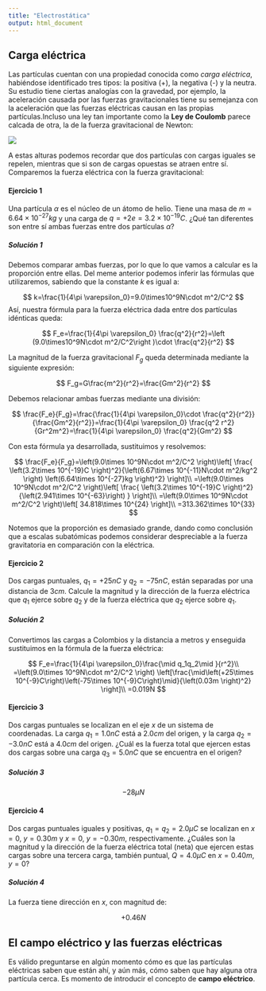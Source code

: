 ```yaml
---
title: "Electrostática"
output: html_document
---
```


## Carga eléctrica

Las partículas cuentan con una propiedad conocida como _carga eléctrica_, habiéndose identificado tres tipos: la positiva (+), la negativa (-) y la neutra. Su estudio tiene ciertas analogías con la gravedad, por ejemplo, la aceleración causada por las fuerzas gravitacionales tiene su semejanza con la aceleración que las fuerzas eléctricas causan en las propias partículas.Incluso una ley tan importante como la __Ley de Coulomb__ parece calcada de otra, la de la fuerza gravitacional de Newton:

![](images/meme-001.jpg)

A estas alturas podemos recordar que dos partículas con cargas iguales se repelen, mientras que si son de cargas opuestas se atraen entre sí. Comparemos la fuerza eléctrica con la fuerza gravitacional:

#### Ejercicio 1

Una partícula $\alpha$ es el núcleo de un átomo de helio. Tiene una masa de $m=6.64 \times 10^{-27}kg$ y una carga de $q=+2e=3.2\times 10^{-19}C$. ¿Qué tan diferentes son entre sí ambas fuerzas entre dos partículas $\alpha$? 

##### Solución 1

Debemos comparar ambas fuerzas, por lo que lo que vamos a calcular es la proporción entre ellas. Del meme anterior podemos inferir las fórmulas que utilizaremos, sabiendo que la constante $k$ es igual a:

$$
k=\frac{1}{4\pi \varepsilon_0}=9.0\times10^9N\cdot m^2/C^2
$$
Así, nuestra fórmula para la fuerza eléctrica dada entre dos partículas idénticas queda:

$$
F_e=\frac{1}{4\pi \varepsilon_0} \frac{q^2}{r^2}=\left (9.0\times10^9N\cdot m^2/C^2\right )\cdot \frac{q^2}{r^2}
$$

La magnitud de la fuerza gravitacional $F_g$ queda determinada mediante la siguiente expresión:

$$
F_g=G\frac{m^2}{r^2}=\frac{Gm^2}{r^2}
$$

Debemos relacionar ambas fuerzas mediante una división:

$$
\frac{F_e}{F_g}=\frac{\frac{1}{4\pi \varepsilon_0}\cdot \frac{q^2}{r^2}}{\frac{Gm^2}{r^2}}=\frac{1}{4\pi \varepsilon_0} \frac{q^2 r^2}{Gr^2m^2}=\frac{1}{4\pi \varepsilon_0} \frac{q^2}{Gm^2}
$$

Con esta fórmula ya desarrollada, sustituimos y resolvemos:

$$
\frac{F_e}{F_g}=\left(9.0\times 10^9N\cdot m^2/C^2 \right)\left[ \frac{ \left(3.2\times 10^{-19}C \right)^2}{\left(6.67\times 10^{-11}N\cdot m^2/kg^2 \right) \left(6.64\times 10^{-27}kg \right)^2} \right]\\
=\left(9.0\times 10^9N\cdot m^2/C^2 \right)\left[ \frac{ \left(3.2\times 10^{-19}C \right)^2}{\left(2.941\times 10^{-63}\right) } \right]\\
=\left(9.0\times 10^9N\cdot m^2/C^2 \right)\left[ 34.818\times 10^{24} \right]\\
=313.362\times 10^{33}
$$

Notemos que la proporción es demasiado grande, dando como conclusión que a escalas subatómicas podemos considerar despreciable a la fuerza gravitatoria en comparación con la eléctrica.

#### Ejercicio 2

Dos cargas puntuales, $q_1=+25nC$ y $q_2=-75nC$, están separadas por una distancia de $3cm$. Calcule la magnitud y la dirección de la fuerza eléctrica que $q_1$ ejerce sobre $q_2$ y de la fuerza eléctrica que $q_2$ ejerce sobre $q_1$.

##### Solución 2

Convertimos las cargas a Colombios y la distancia a metros y enseguida sustituimos en la fórmula de la fuerza eléctrica:

$$
F_e=\frac{1}{4\pi \varepsilon_0}\frac{\mid q_1q_2\mid }{r^2}\\
=\left(9.0\times 10^9N\cdot m^2/C^2 \right) \left[\frac{\mid\left(+25\times 10^{-9}C\right)\left(-75\times 10^{-9}C\right)\mid}{\left(0.03m \right)^2} \right]\\
=0.019N
$$

#### Ejercicio 3

Dos cargas puntuales se localizan en el eje $x$ de un sistema de coordenadas. La carga $q_1 = 1.0 nC$ está a $2.0 cm$ del origen, y la carga $q_2 =-3.0 nC$ está a $4.0 cm$ del origen. ¿Cuál es la fuerza total que ejercen estas dos cargas sobre una carga $q_3 = 5.0 nC$ que se encuentra en el origen?

##### Solución 3

$$
-28\mu N
$$

#### Ejercicio 4

Dos cargas puntuales iguales y positivas, $q_1 = q_2 = 2.0 \mu C$ se localizan en $x = 0$, $y = 0.30 m$ y $x = 0$, $y = -0.30 m$, respectivamente. ¿Cuáles son la magnitud y la dirección de la fuerza eléctrica total (neta) que ejercen estas cargas sobre una tercera carga, también puntual, $Q = 4.0 \mu C$ en $x = 0.40 m$, $y = 0$?

##### Solución 4

La fuerza tiene dirección en $x$, con magnitud de:

$$
+0.46N
$$

## El campo eléctrico y las fuerzas eléctricas

Es válido preguntarse en algún momento cómo es que las partículas eléctricas saben que están ahí, y aún más, cómo saben que hay alguna otra partícula cerca. Es momento de introducir el concepto de __campo eléctrico__.




  



